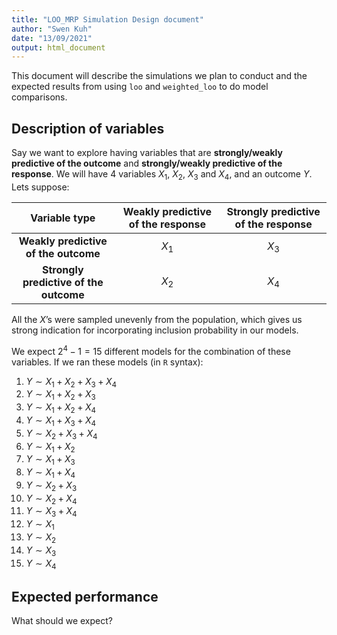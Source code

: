 ```yaml
---
title: "LOO_MRP Simulation Design document"
author: "Swen Kuh"
date: "13/09/2021"
output: html_document
---
```


This document will describe the simulations we plan to conduct and the expected results from using `loo` and `weighted_loo` to do model comparisons. 

## Description of variables 
Say we want to explore having variables that are **strongly/weakly predictive of the outcome** and **strongly/weakly predictive of the response**. We will have 4 variables $X_1$, $X_2$, $X_3$ and $X_4$, and an outcome $Y$. Lets suppose:

| Variable type                      |  Weakly predictive of the response  |  Strongly predictive of the response |
|:----------------------------------:|:------------------------------------:|:------------------------------------:|
| **Weakly predictive of the outcome**   |        $X_1$                         |        $X_3$                         |
| **Strongly predictive  of the outcome** |        $X_2$                         |        $X_4$                         |


All the $X$'s were sampled unevenly from the population, which gives us strong indication for incorporating inclusion probability in our models. 

We expect $2^4 - 1 = 15$ different models for the combination of these variables. If we ran these models (in `R` syntax):

1) $Y \sim X_1 + X_2 + X_3 + X_4$
2) $Y \sim X_1 + X_2 + X_3$
3) $Y \sim X_1 + X_2 + X_4$
4) $Y \sim X_1 + X_3 + X_4$
5) $Y \sim X_2 + X_3 + X_4$
6) $Y \sim X_1 + X_2$
7) $Y \sim X_1 + X_3$
8) $Y \sim X_1 + X_4$
9) $Y \sim X_2 + X_3$
10) $Y \sim X_2 + X_4$
11) $Y \sim X_3 + X_4$
12) $Y \sim X_1$
13) $Y \sim X_2$
14) $Y \sim X_3$
15) $Y \sim X_4$

## Expected performance
What should we expect? 


